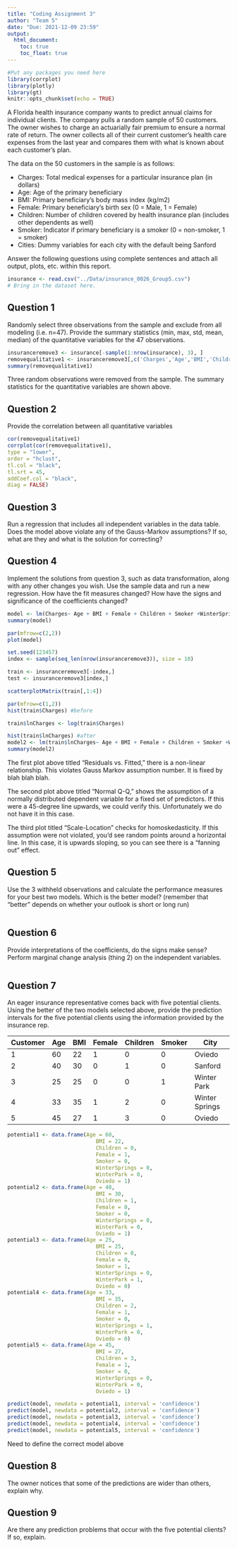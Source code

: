 ```yaml
---
title: "Coding Assignment 3"
author: "Team 5"
date: "Due: 2021-12-09 23:59"
output: 
  html_document:
    toc: true
    toc_float: true
---
```


```r
#Put any packages you need here
library(corrplot)
library(plotly)
library(gt)
knitr::opts_chunk$set(echo = TRUE)
```

A Florida health insurance company wants to predict annual claims for individual clients. The company pulls a random sample of 50 customers. The owner wishes to charge an actuarially fair premium to ensure a normal rate of return. The owner collects all of their current customer’s health care expenses from the last year and compares them with what is known about each customer’s plan. 

The data on the 50 customers in the sample is as follows:

-	Charges: Total medical expenses for a particular insurance plan (in dollars)
-	Age: Age of the primary beneficiary
-	BMI: Primary beneficiary’s body mass index (kg/m2)
-	Female: Primary beneficiary’s birth sex (0 = Male, 1 = Female)
-	Children: Number of children covered by health insurance plan (includes other dependents as well)
-	Smoker: Indicator if primary beneficiary is a smoker (0 = non-smoker, 1 = smoker)
-	Cities: Dummy variables for each city with the default being Sanford

Answer the following questions using complete sentences and attach all output, plots, etc. within this report.


```r
insurance <- read.csv("../Data/insurance_0026_Group5.csv")
# Bring in the dataset here.
```
## Question 1

Randomly select three observations from the sample and exclude from all modeling (i.e. n=47). Provide the summary statistics (min, max, std, mean, median) of the quantitative variables for the 47 observations.

```r
insuranceremove3 <- insurance[-sample(1:nrow(insurance), 3), ]
removequalitative1 <- insuranceremove3[,c('Charges','Age','BMI','Children')]
summary(removequalitative1)


```
Three random observations were removed from the sample. The summary statistics for the quantitative variables are shown above. 

## Question 2

Provide the correlation between all quantitative variables

```r
cor(removequalitative1)
corrplot(cor(removequalitative1),
type = "lower",
order = "hclust",
tl.col = "black",
tl.srt = 45,
addCoef.col = "black",
diag = FALSE)
```


## Question 3

Run a regression that includes all independent variables in the data table. Does the model above violate any of the Gauss-Markov assumptions? If so, what are they and what is the solution for correcting?


## Question 4

Implement the solutions from question 3, such as data transformation, along with any other changes you wish. Use the sample data and run a new regression. How have the fit measures changed? How have the signs and significance of the coefficients changed?

```r
model <- lm(Charges~ Age + BMI + Female + Children + Smoker +WinterSprings + WinterPark + Oviedo, data = insuranceremove3)
summary(model)

par(mfrow=c(2,2))
plot(model)

set.seed(123457)
index <- sample(seq_len(nrow(insuranceremove3)), size = 10)

train <- insuranceremove3[-index,]
test <- insuranceremove3[index,]

scatterplotMatrix(train[,1:4])

par(mfrow=c(1,2))
hist(train$Charges) #before

train$lnCharges <- log(train$Charges)

hist(train$lnCharges) #after
model2 <- lm(train$lnCharges~ Age + BMI + Female + Children + Smoker +WinterSprings + WinterPark + Oviedo, data = train)
summary(model2)

```
The first plot above titled "Residuals vs. Fitted," there is a non-linear relationship. This violates Gauss Markov assumption number. It is fixed by blah blah blah.

The second plot above titled "Normal Q-Q," shows the assumption of a normally distributed dependent variable for a fixed set of predictors. If this were a 45-degree line upwards, we could verify this. Unfortunately we do not have it in this case.

The third plot titled "Scale-Location" checks for homoskedasticity. If this assumption were not violated, you'd see random points around a horizontal line. In this case, it is upwards sloping, so you can see there is a "fanning out" effect.

## Question 5

Use the 3 withheld observations and calculate the performance measures for your best two models. Which is the better model? (remember that "better" depends on whether your outlook is short or long run)

```r

```


## Question 6

Provide interpretations of the coefficients, do the signs make sense? Perform marginal change analysis (thing 2) on the independent variables.

```r

```

## Question 7

An eager insurance representative comes back with five potential clients. Using the better of the two models selected above, provide the prediction intervals for the five potential clients using the information provided by the insurance rep.

| Customer | Age | BMI | Female | Children | Smoker | City           |
| -------- | --- | --- | ------ | -------- | ------ | -------------- | 
| 1        | 60  | 22  | 1      | 0        | 0      | Oviedo         |
| 2        | 40  | 30  | 0      | 1        | 0      | Sanford        |
| 3        | 25  | 25  | 0      | 0        | 1      | Winter Park    |
| 4        | 33  | 35  | 1      | 2        | 0      | Winter Springs |
| 5        | 45  | 27  | 1      | 3        | 0      | Oviedo         |


```r

potential1 <- data.frame(Age = 60,
                            BMI = 22,
                            Children = 0,
                            Female = 1,
                            Smoker = 0,
                            WinterSprings = 0,
                            WinterPark = 0,
                            Oviedo = 1)
potential2 <- data.frame(Age = 40,
                            BMI = 30,
                            Children = 1,
                            Female = 0,
                            Smoker = 0,
                            WinterSprings = 0,
                            WinterPark = 0,
                            Oviedo = 1)
potential3 <- data.frame(Age = 25,
                            BMI = 25,
                            Children = 0,
                            Female = 0,
                            Smoker = 1,
                            WinterSprings = 0,
                            WinterPark = 1,
                            Oviedo = 0)
potential4 <- data.frame(Age = 33,
                            BMI = 35,
                            Children = 2,
                            Female = 1,
                            Smoker = 0,
                            WinterSprings = 1,
                            WinterPark = 0,
                            Oviedo = 0)
potential5 <- data.frame(Age = 45,
                            BMI = 27,
                            Children = 3,
                            Female = 1,
                            Smoker = 0,
                            WinterSprings = 0,
                            WinterPark = 0,
                            Oviedo = 1)

predict(model, newdata = potential1, interval = 'confidence')
predict(model, newdata = potential2, interval = 'confidence')
predict(model, newdata = potential3, interval = 'confidence')
predict(model, newdata = potential4, interval = 'confidence')
predict(model, newdata = potential5, interval = 'confidence')

```
Need to define the correct model above

## Question 8

The owner notices that some of the predictions are wider than others, explain why.

## Question 9 

Are there any prediction problems that occur with the five potential clients? If so, explain.

